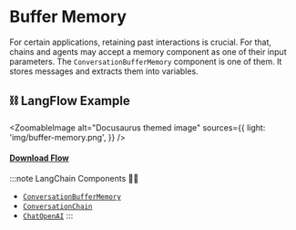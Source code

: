 # Buffer Memory

For certain applications, retaining past interactions is crucial. For that, chains and agents may accept a memory component as one of their input parameters. The `ConversationBufferMemory` component is one of them. It stores messages and extracts them into variables.

## ⛓️ LangFlow Example



<ZoomableImage
  alt="Docusaurus themed image"
  sources={{
    light: 'img/buffer-memory.png',
  }}
/>

 #### <a target="\_blank" href="json_files/Buffer_Memory.json" download>Download Flow</a>

:::note LangChain Components 🦜🔗
- [`ConversationBufferMemory`](https://python.langchain.com/en/latest/modules/memory/types/buffer.html)
- [`ConversationChain`](https://python.langchain.com/en/latest/modules/memory/getting_started.html?highlight=ConversationChain#)
- [`ChatOpenAI`](https://python.langchain.com/en/latest/modules/models/llms/examples/streaming_llm.html)
:::